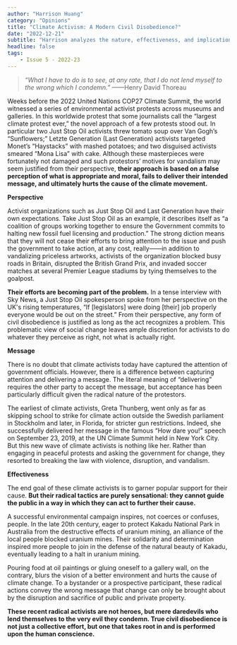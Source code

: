 ```yaml
---
author: "Harrison Huang"
category: "Opinions"
title: "Climate Activism: A Modern Civil Disobedience?"
date: "2022-12-21"
subtitle: "Harrison analyzes the nature, effectiveness, and implications of the recent wave of climate activism."
headline: false
tags:
    - Issue 5 - 2022-23
---
```



> _“What I have to do is to see, at any rate, that I do not lend myself to the wrong which I condemn.”_
> ——Henry David Thoreau


Weeks before the 2022 United Nations COP27 Climate Summit, the world witnessed a series of environmental activist protests across museums and galleries. In this worldwide protest that some journalists call the “largest climate protest ever,” the novel approach of a few protests stood out. In particular two Just Stop Oil activists threw tomato soup over Van Gogh’s “Sunflowers;” Letzte Generation (Last Generation) activists targeted Monet’s “Haystacks” with mashed potatoes; and two disguised activists smeared “Mona Lisa” with cake. Although these masterpieces were fortunately not damaged and such protestors’ motives for vandalism may seem justified from their perspective, **their approach is based on a false perception of what is appropriate and moral, fails to deliver their intended message, and ultimately hurts the cause of the climate movement.**

**Perspective**

Activist organizations such as Just Stop Oil and Last Generation have their own expectations. Take Just Stop Oil as an example, it describes itself as “a coalition of groups working together to ensure the Government commits to halting new fossil fuel licensing and production.” The strong diction means that they will not cease their efforts to bring attention to the issue and push the government to take action, at any cost, really——in addition to vandalizing priceless artworks, activists of the organization blocked busy roads in Britain, disrupted the British Grand Prix, and invaded soccer matches at several Premier League stadiums by tying themselves to the goalpost.

**Their efforts are becoming part of the problem.** In a tense interview with Sky News, a Just Stop Oil spokesperson spoke from her perspective on the UK's rising temperatures, “If [legislators] were doing [their] job properly everyone would be out on the street.” From their perspective, any form of civil disobedience is justified as long as the act recognizes a problem. This problematic view of social change leaves ample discretion for activists to do whatever they perceive as right, not what is actually right.

**Message**

There is no doubt that climate activists today have captured the attention of government officials. However, there is a difference between capturing attention and delivering a message. The literal meaning of “delivering” requires the other party to accept the message, but acceptance has been particularly difficult given the radical nature of the protestors.

The earliest of climate activists, Greta Thunberg, went only as far as skipping school to strike for climate action outside the Swedish parliament in Stockholm and later, in Florida, for stricter gun restrictions. Indeed, she successfully delivered her message in the famous “How dare you!” speech on September 23, 2019, at the UN Climate Summit held in New York City. But this new wave of climate activists is nothing like her. Rather than engaging in peaceful protests and asking the government for change, they resorted to breaking the law with violence, disruption, and vandalism.

**Effectiveness**

The end goal of these climate activists is to garner popular support for their cause. **But their radical tactics are purely sensational: they cannot guide the public in a way in which they can act to further their cause.**

A successful environmental campaign inspires, not coerces or confuses, people. In the late 20th century, eager to protect Kakadu National Park in Australia from the destructive effects of uranium mining, an alliance of the local people blocked uranium mines. Their solidarity and determination inspired more people to join in the defense of the natural beauty of Kakadu, eventually leading to a halt in uranium mining.

Pouring food at oil paintings or gluing oneself to a gallery wall, on the contrary, blurs the vision of a better environment and hurts the cause of climate change. To a bystander or a prospective participant, these radical actions convey the wrong message that change can only be brought about by the disruption and sacrifice of public and private property.

**These recent radical activists are not heroes, but mere daredevils who lend themselves to the very evil they condemn. True civil disobedience is not just a collective effort, but one that takes root in and is performed upon the human conscience.**
